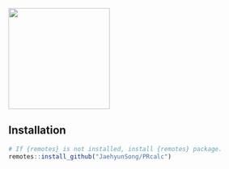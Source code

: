 ![](figs/prcalc.png){fig-align="center" width=200px}

## Installation

```r
# If {remotes} is not installed, install {remotes} package.
remotes::install_github("JaehyunSong/PRcalc")
```
